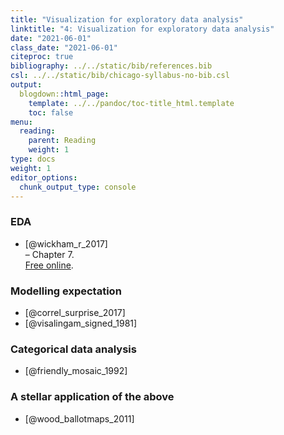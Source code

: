```yaml
---
title: "Visualization for exploratory data analysis"
linktitle: "4: Visualization for exploratory data analysis"
date: "2021-06-01"
class_date: "2021-06-01"
citeproc: true
bibliography: ../../static/bib/references.bib
csl: ../../static/bib/chicago-syllabus-no-bib.csl
output:
  blogdown::html_page:
    template: ../../pandoc/toc-title_html.template
    toc: false
menu:
  reading:
    parent: Reading
    weight: 1
type: docs
weight: 1
editor_options:
  chunk_output_type: console
---
```



### EDA

- [@wickham_r_2017]\
-- Chapter 7.\
[Free online](https://r4ds.had.co.nz/).

### Modelling expectation

- [@correl_surprise_2017]
- [@visalingam_signed_1981]

### Categorical data analysis

- [@friendly_mosaic_1992]

### A stellar application of the above

- [@wood_ballotmaps_2011]
